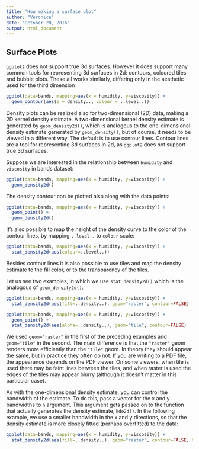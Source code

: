 ```yaml
---
title: "How making a surface plot"
author: "Veronica"
date: "October 20, 2016"
output: html_document
---
```


## Surface Plots

`ggplot2` does not support true 3d surfaces. However it does support many common tools for representing 3d surfaces in 2d: contours, coloured tiles and bubble plots. These all works similarly, differing only in the aesthetic used for the third dimension  

```r
ggplot(data=bands, mapping=aes(x = humidity, y=viscosity)) + 
  geom_contour(aes(z = density.., colour = ..level..))
```






Density plots can be realized also for two-dimensional (2D) data, making a 2D kernel density estimate. 
A two-dimensional kernel density estimate is generated by `geom_density2d()`, which is analogous to the one-dimensional density estimate generated by `geom_density()`, but of course, it needs to be viewed in a different way. 
The default is to use contour lines. Contour lines are a tool for representing 3d surfaces in 2d, as `ggplot2` does not support true 3d surfaces. 

Suppose we are interested in the relationship between `humidity` and `viscosity` in bands dataset:

```r
ggplot(data=bands, mapping=aes(x = humidity, y=viscosity)) + 
  geom_density2d()
```

The density contour can be plotted also along with the data points:

```r
ggplot(data=bands, mapping=aes(x = humidity, y=viscosity)) + 
  geom_point() +
  geom_density2d()
```

It’s also possible to map the height of the density curve to the color of the contour lines, by mapping `..level..` to `colour` scale:

```r
ggplot(data=bands, mapping=aes(x = humidity, y=viscosity)) + 
  stat_density2d(aes(colour=..level..))
```

Besides contour lines it is also possible to use tiles and map the density estimate to the fill color, or to the transparency of the tiles.

Let us see two examples, in which we use `stat_density2d()` which is the analogous of `geom_density2d()`:

<!--
modificare la frase sopra
-->

```r
ggplot(data=bands, mapping=aes(x = humidity, y=viscosity)) + 
  stat_density2d(aes(fill=..density..), geom="raster", contour=FALSE)
```


```r
ggplot(data=bands, mapping=aes(x = humidity, y=viscosity)) + 
  geom_point() +
  stat_density2d(aes(alpha=..density..), geom="tile", contour=FALSE)
```


We used `geom="raster"` in the first of the preceding examples and `geom="tile"` in the second. The main difference is that the `"raster"` geom renders more efficiently than the `"tile"` geom. In theory they should appear the same, but in practice they often do not. If you are writing to a PDF file, the appearance depends on the PDF viewer. On some viewers, 
when tile is used there may be faint lines between the tiles, and when raster is used the edges of the tiles 
may appear blurry (although it doesn’t matter in this particular case).

As with the one-dimensional density estimate, you can control the bandwidth of the estimate. 
To do this, pass a vector for the x and y bandwidths to `h` argument. This argument gets passed on to the function that actually generates the density estimate, `kde2d()`. In the following example, we use a smaller bandwidth in the x and y directions, so that the density estimate is more closely fitted (perhaps overfitted) to the data:

```r
ggplot(data=bands, mapping=aes(x = humidity, y=viscosity)) + 
  stat_density2d(aes(fill=..density..), geom="raster", contour=FALSE, h=c(.5,5))
```
